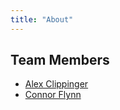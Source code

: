 ```yaml
---
title: "About"
---
```



## Team Members

- [Alex Clippinger](https://github.com/alexclippinger)
- [Connor Flynn](https://github.com/ConnorFlynn)